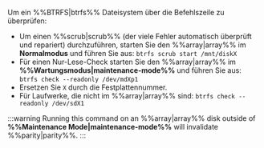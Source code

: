 Um ein %%BTRFS|btrfs%% Dateisystem über die Befehlszeile zu überprüfen:

- Um einen %%scrub|scrub%% (der viele Fehler automatisch überprüft und repariert) durchzuführen, starten Sie den %%array|array%% im **Normalmodus** und führen Sie aus: `btrfs scrub start /mnt/diskX`
- Für einen Nur-Lese-Check starten Sie den %%array|array%% im **%%Wartungsmodus|maintenance-mode%%** und führen Sie aus: `btrfs check --readonly /dev/mdXp1`
- Ersetzen Sie `X` durch die Festplattennummer.
- Für Laufwerke, die nicht im %%array|array%% sind: `btrfs check --readonly /dev/sdX1`

:::warning
Running this command on an %%array|array%% disk outside of **%%Maintenance Mode|maintenance-mode%%** will invalidate %%parity|parity%%.
:::

